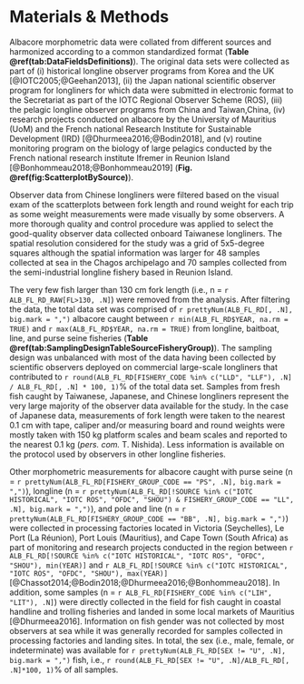 # Materials & Methods

Albacore morphometric data were collated from different sources and harmonized according to a common standardized format (**Table \@ref(tab:DataFieldsDefinitions)**). The original data sets were collected as part of (i) historical longline observer programs from Korea and the UK [@IOTC2005;@Geehan2013], (ii) the Japan national scientific observer program for longliners for which data were submitted in electronic format to the Secretariat as part of the IOTC Regional Observer Scheme (ROS), (iii) the pelagic longline observer programs from China and Taiwan,China, (iv) research projects conducted on albacore by the University of Mauritius (UoM) and the French national Research Institute for Sustainable Development (IRD) [@Dhurmeea2016;@Bodin2018], and (v) routine monitoring program on the biology of large pelagics conducted by the French national research institute Ifremer in Reunion Island [@Bonhommeau2018;@Bonhommeau2019] (**Fig. \@ref(fig:ScatterplotBySource)**). 

Observer data from Chinese longliners were filtered based on the visual exam of the scatterplots between fork length and round weight for each trip as some weight measurements were made visually by some observers. A more thorough quality and control procedure was applied to select the good-quality observer data collected onboard Taiwanese longliners. The spatial resolution considered for the study was a grid of 5x5-degree squares although the spatial information was larger for 48 samples collected at sea in the Chagos archipelago and 70 samples collected from the semi-industrial longline fishery based in Reunion Island. 

The very few fish larger than 130 cm fork length (i.e., n = `r  ALB_FL_RD_RAW[FL>130, .N]`) were removed from the analysis. After filtering the data, the total data set was comprised of `r prettyNum(ALB_FL_RD[, .N], big.mark = ",")` albacore caught between `r min(ALB_FL_RD$YEAR, na.rm = TRUE)` and `r max(ALB_FL_RD$YEAR, na.rm = TRUE)` from longline, baitboat, line, and purse seine fisheries (**Table \@ref(tab:SamplingDesignTableSourceFisheryGroup)**). The sampling design was unbalanced with most of the data having been collected by scientific observers deployed on commercial large-scale longliners that contributed to `r round(ALB_FL_RD[FISHERY_CODE %in% c("LLD", "LLF"), .N] / ALB_FL_RD[, .N] * 100, 1)`% of the total data set. Samples from  fresh fish caught by Taiwanese, Japanese, and Chinese longliners represent the very large majority of the observer data available for the study. In the case of Japanese data, measurements of fork length were taken to the nearest 0.1 cm with tape, caliper and/or measuring board and round weights were mostly taken with 150 kg platform scales and beam scales and reported to the nearest 0.1 kg (_pers. com._ T. Nishida). Less information is available on the protocol used by observers in other longline fisheries.

Other morphometric measurements for albacore caught with purse seine (n = `r prettyNum(ALB_FL_RD[FISHERY_GROUP_CODE == "PS", .N], big.mark = ",")`), longline (n = `r prettyNum(ALB_FL_RD[!SOURCE %in% c("IOTC HISTORICAL", "IOTC ROS", "OFDC", "SHOU") & FISHERY_GROUP_CODE == "LL", .N], big.mark = ",")`), and pole and line (n = `r prettyNum(ALB_FL_RD[FISHERY_GROUP_CODE == "BB", .N], big.mark = ",")`) were collected in processing factories located in Victoria (Seychelles), Le Port (La Réunion), Port Louis (Mauritius), and Cape Town (South Africa) as part of monitoring and research projects conducted in the region between `r ALB_FL_RD[!SOURCE %in% c("IOTC HISTORICAL", "IOTC ROS", "OFDC", "SHOU"), min(YEAR)]` and `r ALB_FL_RD[!SOURCE %in% c("IOTC HISTORICAL", "IOTC ROS", "OFDC", "SHOU"), max(YEAR)]` [@Chassot2014;@Bodin2018;@Dhurmeea2016;@Bonhommeau2018]. In addition, some samples (n = `r ALB_FL_RD[FISHERY_CODE %in% c("LIH", "LIT"), .N]`) were directly collected in the field for fish caught in coastal handline and trolling fisheries and landed in some local markets of Mauritius [@Dhurmeea2016]. Information on fish gender was not collected by most observers at sea while it was generally recorded for samples collected in processing factories and landing sites. In total, the sex (i.e., male, female, or indeterminate) was available for `r prettyNum(ALB_FL_RD[SEX != "U", .N], big.mark = ",")` fish, i.e., `r round(ALB_FL_RD[SEX != "U", .N]/ALB_FL_RD[, .N]*100, 1)`% of all samples.





